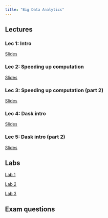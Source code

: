 ```yaml
---
title: "Big Data Analytics"
---
```




## Lectures

### Lec 1: Intro

[Slides](./bigdata_lec1.qmd)

### Lec 2: Speeding up computation

[Slides](./bigdata_lec2.qmd)

### Lec 3: Speeding up computation (part 2)

[Slides](./bigdata_lec3.qmd)

### Lec 4: Dask intro

[Slides](./bigdata_lec4.qmd)

### Lec 5: Dask intro (part 2)

[Slides](./bigdata_lec5.qmd)


## Labs

[Lab 1](./bigdata_lab1.qmd)

[Lab 2](./bigdata_lab2.qmd)

[Lab 3](./bigdata_lab3.qmd)

## Exam questions
